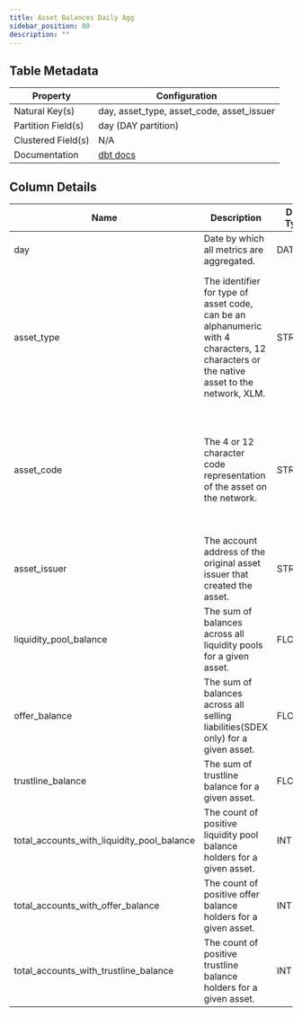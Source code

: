 ```yaml
---
title: Asset Balances Daily Agg
sidebar_position: 80
description: ""
---
```


<div className="scoped-data-dictionary-table">

## Table Metadata

| Property | Configuration |
| --- | --- |
| Natural Key(s) | day, asset_type, asset_code, asset_issuer |
| Partition Field(s) | day (DAY partition) |
| Clustered Field(s) | N/A |
| Documentation | [dbt docs](http://www.stellar-dbt-docs.com/#!/model/model.stellar_dbt_public.asset_balances__daily_agg) |

## Column Details

| Name | Description | Data Type | Domain Values | Required? | Notes |
| --- | --- | --- | --- | --- | --- |
| day | Date by which all metrics are aggregated. | DATE |  | Yes |  |
| asset_type | The identifier for type of asset code, can be an alphanumeric with 4 characters, 12 characters or the native asset to the network, XLM. | STRING |  | Yes | XLM is the native asset to the network. XLM has no asset code or issuer representation and will instead be displayed with an asset type of 'native' |
| asset_code | The 4 or 12 character code representation of the asset on the network. | STRING |  | Yes | Asset codes have no guarantees of uniqueness. The combination of asset code, issuer and type represents a distinct asset |
| asset_issuer | The account address of the original asset issuer that created the asset. | STRING |  | No |  |
| liquidity_pool_balance | The sum of balances across all liquidity pools for a given asset. | FLOAT |  | Yes |  |
| offer_balance | The sum of balances across all selling liabilities(SDEX only) for a given asset. | FLOAT |  | Yes |  |
| trustline_balance | The sum of trustline balance for a given asset. | FLOAT |  | Yes |  |
| total_accounts_with_liquidity_pool_balance | The count of positive liquidity pool balance holders for a given asset. | INTEGER |  | Yes |  |
| total_accounts_with_offer_balance | The count of positive offer balance holders for a given asset. | INTEGER |  | Yes |  |
| total_accounts_with_trustline_balance | The count of positive trustline balance holders for a given asset. | INTEGER |  | Yes |  |

</div>

